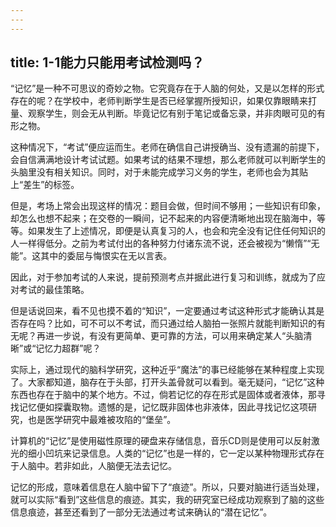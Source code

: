```yaml
---
---
---
```

title: 1-1能力只能用考试检测吗？
---




“记忆”是一种不可思议的奇妙之物。它究竟存在于人脑的何处，又是以怎样的形式存在的呢？在学校中，老师判断学生是否已经掌握所授知识，如果仅靠眼睛来打量、观察学生，则会无从判断。毕竟记忆有别于笔记或备忘录，并非肉眼可见的有形之物。

这种情况下，“考试”便应运而生。老师在确信自己讲授确当、没有遗漏的前提下，会自信满满地设计考试试题。如果考试的结果不理想，那么老师就可以判断学生的头脑里没有相关知识。同时，对于未能完成学习义务的学生，老师也会为其贴上“差生”的标签。

但是，考场上常会出现这样的情况：题目会做，但时间不够用；一些知识有印象，却怎么也想不起来；在交卷的一瞬间，记不起来的内容便清晰地出现在脑海中，等等。如果发生了上述情况，即便是认真复习的人，也会和完全没有记住任何知识的人一样得低分。之前为考试付出的各种努力付诸东流不说，还会被视为“懒惰”“无能”。这其中的委屈与悔恨实在无以言表。

因此，对于参加考试的人来说，提前预测考点并据此进行复习和训练，就成为了应对考试的最佳策略。

但是话说回来，看不见也摸不着的“知识”，一定要通过考试这种形式才能确认其是否存在吗？比如，可不可以不考试，而只通过给人脑拍一张照片就能判断知识的有无呢？再进一步说，有没有更简单、更可靠的方法，可以用来确定某人“头脑清晰”或“记忆力超群”呢？

实际上，通过现代的脑科学研究，这种近乎“魔法”的事已经能够在某种程度上实现了。大家都知道，脑存在于头部，打开头盖骨就可以看到。毫无疑问，“记忆”这种东西也存在于脑中的某个地方。不过，倘若记忆的存在形式是固体或者液体，那寻找记忆便如探囊取物。遗憾的是，记忆既非固体也非液体，因此寻找记忆这项研究，也是医学研究中最难被攻陷的“堡垒”。

计算机的“记忆”是使用磁性原理的硬盘来存储信息，音乐CD则是使用可以反射激光的细小凹坑来记录信息。人类的“记忆”也是一样的，它一定以某种物理形式存在于人脑中。若非如此，人脑便无法去记忆。

记忆的形成，意味着信息在人脑中留下了“痕迹”。所以，只要对脑进行适当处理，就可以实际“看到”这些信息的痕迹。其实，我的研究室已经成功观察到了脑的这些信息痕迹，甚至还看到了一部分无法通过考试来确认的“潜在记忆”。